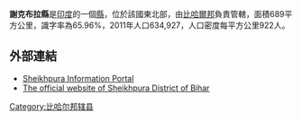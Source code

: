 '''謝克布拉縣'''是[[印度|印度]]的一個[[縣|縣]]，位於該國東北部，由[[比哈爾邦|比哈爾邦]]負責管轄，面積689平方公里，識字率為65.96%，2011年人口634,927，人口密度每平方公里922人。

==外部連結==
* [https://web.archive.org/web/20110430232101/http://www.allaboutbihar.com/districts/sheikhpura/index.php Sheikhpura Information Portal]
* [http://sheikhpura.bih.nic.in/ The official website of Sheikhpura District of Bihar]{{Wayback|url=http://sheikhpura.bih.nic.in/ |date=20180430151422 }} 

{{coord|25|07|48|N|85|51|00|E|region:IN-BR_type:adm2nd_source:kolossus-nowiki|display=title}}

{{印度行政区划小作品}}
[[Category:比哈尔邦辖县|Category:比哈尔邦辖县]]